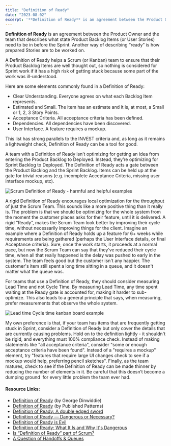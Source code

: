 ```yaml
---
title: "Definition of Ready"
date: "2023-08-02"
excerpt: '**Definition of Ready** is an agreement between the Product Owner and the team that'
---
```


**Definition of Ready** is an agreement between the Product Owner and the team that describes what state Product Backlog Items (or User Stories) need to be in before the Sprint. Another way of describing “ready” is how prepared Stories are to be worked on.

A Definition of Ready helps a Scrum (or Kanban) team to ensure that their Product Backlog Items are well thought out, so nothing is considered for Sprint work if it has a high risk of getting stuck because some part of the work was ill-understood.

Here are some elements commonly found in a Definition of Ready:

- Clear Understanding. Everyone agrees on what each Backlog Item represents.
- Estimated and Small. The item has an estimate and it is, at most, a Small or 1, 2, 3 Story Points.
- Acceptance Criteria. All acceptance criteria has been defined.
- Dependencies. All dependencies have been discovered.
- User Interface. A feature requires a mockup.

This list has strong parallels to the INVEST criteria and, as long as it remains a lightweight check, Definition of Ready can be a tool for good.

A team with a Definition of Ready isn’t optimizing for getting an idea from entering the Product Backlog to Deployed. Instead, they’re optimizing for Sprint Backlog to Deployed. The Definition of Ready acts a gate between the Product Backlog and the Sprint Backlog. Items can be held up at the gate for trivial reasons (e.g. incomplete Acceptance Criteria, missing user interface mockup, etc).

![Scrum Definition of Ready - harmful and helpful examples](src/content/glossary/definition-of-ready/images/Definition-of-Ready-harmful-helpful-examples-1024x538.jpg)

A rigid Definition of Ready encourages local optimization for the throughput of just the Scrum Team. This sounds like a more positive thing than it really is. The problem is that we should be optimizing for the whole system from the moment the customer places asks for their feature, until it is delivered. A rigid “Ready”, makes the Scrum Team look better by improving their cycle time, without necessarily improving things for the client. Imagine an example where a Definition of Ready holds up a feature for 6+ weeks while requirements are being gathered (perhaps the User Interface details, or final Acceptance criteria). Sure, once the work starts, it proceeds at a normal pace, but now the Scrum Team can say that they’ve reduced their cycle time, when all that really happened is the delay was pushed to early in the system. The team feels good but the customer isn't any happier. The customer's item still spent a long time sitting in a queue, and it doesn't matter what the queue was.

For teams that use a Definition of Ready, they should consider measuring Lead Time and not Cycle Time. By measuring Lead Time, any time spent waiting at the Ready gate is accounted for, making it harder to sub-optimize. This also leads to a general principle that says, when measuring, prefer measurements that observe the whole system.

![Lead time Cycle time kanban board example](src/content/glossary/definition-of-ready/images/Lead-time-Cycle-time-kanban-board-example.png)

My own preference is that, if your team has items that are frequently getting stuck in Sprint, consider a Definition of Ready but only cover the details that are currently causing problems. Hold on to the definition lightly - it shouldn't be rigid, and everything must 100% compliance check. Instead of making statements like "all acceptance criteria", consider "some or enough acceptance criteria have been found". Instead of a "requires a mockup" element, try "features that require large UI changes check to see if a mockup would help, preferring pencil sketches". Finally, as the team matures, check to see if the Definition of Ready can be made thinner by reducing the number of elements in it. Be careful that this doesn’t become a dumping ground  for every little problem the team ever had.

#### Resource Links:

- [Definition of Ready](https://blog.gdinwiddie.com/2014/03/27/definition-of-ready/) (by George Dinwiddie)
- [Definition of Ready](https://sites.google.com/a/scrumplop.org/published-patterns/value-stream/product-backlog/definition-of-ready) (by Published Patterns)
- [Definition of Ready: A double edged sword](https://stefanroock.wordpress.com/2012/08/04/definition-of-ready-a-double-edged-sword/)
- [Definition of Ready — Dangerous or Necessary?](https://medium.com/serious-scrum/definition-of-ready-dangerous-or-necessary-891e586efd0d)
- [Definition of Ready is Evil](https://mike-brewer.medium.com/definition-of-ready-is-evil-3aa50bb29ca5)
- [Definition of Ready: What It Is and Why It's Dangerous](https://www.mountaingoatsoftware.com/blog/the-dangers-of-a-definition-of-ready)
- [Is “Definition of Ready” part of Scrum?](https://collaborativeleadershipteam.com/blog/is-definition-of-ready-part-of-scrum)
- [A Question of Handoffs & Queues](https://www.agilemagic.ca/blog/handoffs-and-queues)
